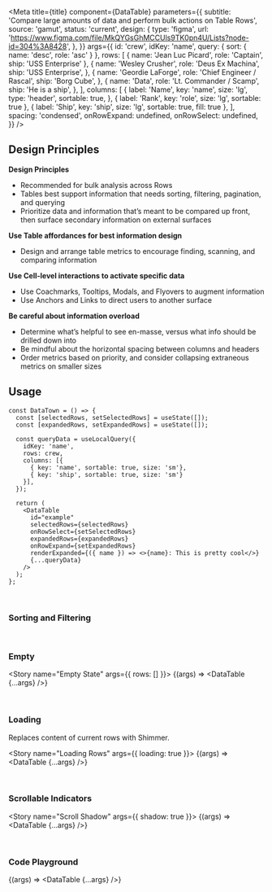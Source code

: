 

<Meta
  title={title}
  component={DataTable}
  parameters={{
    subtitle:
      'Compare large amounts of data and perform bulk actions on Table Rows',
    source: 'gamut',
    status: 'current',
    design: {
      type: 'figma',
      url:
        'https://www.figma.com/file/MkQYGsGhMCCUls9TK0pn4U/Lists?node-id=304%3A8428',
    },
  }}
  args={{
    id: 'crew',
    idKey: 'name',
    query: { sort: { name: 'desc', role: 'asc' } },
    rows: [
      { name: 'Jean Luc Picard', role: 'Captain', ship: 'USS Enterprise' },
      {
        name: 'Wesley Crusher',
        role: 'Deus Ex Machina',
        ship: 'USS Enterprise',
      },
      {
        name: 'Geordie LaForge',
        role: 'Chief Engineer / Rascal',
        ship: 'Borg Cube',
      },
      {
        name: 'Data',
        role: 'Lt. Commander / Scamp',
        ship: 'He is a ship',
      },
    ],
    columns: [
      {
        label: 'Name',
        key: 'name',
        size: 'lg',
        type: 'header',
        sortable: true,
      },
      { label: 'Rank', key: 'role', size: 'lg', sortable: true },
      { label: 'Ship', key: 'ship', size: 'lg', sortable: true, fill: true },
    ],
    spacing: 'condensed',
    onRowExpand: undefined,
    onRowSelect: undefined,
  }}
/>

## Design Principles

**Design Principles**

- Recommended for bulk analysis across Rows
- Tables best support information that needs sorting, filtering, pagination, and querying
- Prioritize data and information that’s meant to be compared up front, then surface secondary information on external surfaces

**Use Table affordances for best information design**

- Design and arrange table metrics to encourage finding, scanning, and comparing information

**Use Cell-level interactions to activate specific data**

- Use Coachmarks, Tooltips, Modals, and Flyovers to augment information
- Use Anchors and Links to direct users to another surface

**Be careful about information overload**

- Determine what’s helpful to see en-masse, versus what info should be drilled down into
- Be mindful about the horizontal spacing between columns and headers
- Order metrics based on priority, and consider collapsing extraneous metrics on smaller sizes

## Usage

```tsx
const DataTown = () => {
  const [selectedRows, setSelectedRows] = useState([]);
  const [expandedRows, setExpandedRows] = useState([]);

  const queryData = useLocalQuery({
    idKey: 'name',
    rows: crew,
    columns: [{
      { key: 'name', sortable: true, size: 'sm'},
      { key: 'ship', sortable: true, size: 'sm'}
    }],
  });

  return (
    <DataTable
      id="example"
      selectedRows={selectedRows}
      onRowSelect={setSelectedRows}
      expandedRows={expandedRows}
      onRowExpand={setExpandedRows}
      renderExpanded={({ name }) => <>{name}: This is pretty cool</>}
      {...queryData}
    />
  );
};
```

<br />

### Sorting and Filtering

<Story name="Full Example">
  <DataTableTemplate />
</Story>

<br />

### Empty

<Story name="Empty State" args={{ rows: [] }}>
  {(args) => <DataTable {...args} />}
</Story>

<br />

### Loading

Replaces content of current rows with <LinkTo kind="Atoms/Loaders/Shimmer">Shimmer</LinkTo>.

<Story name="Loading Rows" args={{ loading: true }}>
  {(args) => <DataTable {...args} />}
</Story>

<br />

### Scrollable Indicators

<Story name="Scroll Shadow" args={{ shadow: true }}>
  {(args) => <DataTable {...args} />}
</Story>

<br />

### Code Playground

<Story name="DataTable">{(args) => <DataTable {...args} />}</Story>

<br />
<br />
<br />

<PropsTable story="DataTable" />
